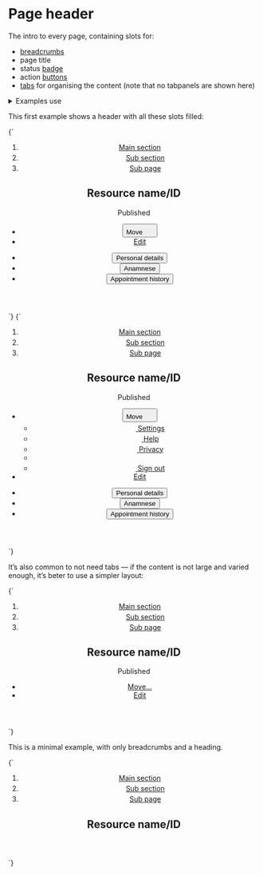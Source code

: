 
<Meta title="UI/Content/Page header" />

# Page header

The intro to every page, containing slots for:
- [breadcrumbs](/?path=/story/ui-navigation-breadcrumbs--breadcrumbs)
- page title
- status [badge](/?path=/story/atoms-badge--badge)
- action [buttons](/?path=/story/ui-buttons-buttons--page)
- [tabs](/?path=/story/ui-navigation-tabs--tabs) for organising the content (note that no tabpanels are shown here)

<details class="u-margin-xl--y">
  <summary class="u-h4 u-font--medium">Examples use</summary>
  <ul>
    <li><a href="/?path=/story/atoms-button-base--button-element">a-button</a></li>
    <li><a href="/?path=/story/atoms-button-ui--ui">a-button--ui</a></li>
    <li><a href="/?path=/story/atoms-button-tab--tab">a-button--tab</a></li>
    <li><a href="/?path=/story/atoms-badge--badge">a-badge</a></li>
    <li><a href="/?path=/story/atoms-content--content">a-content</a></li>
    <li><a href="/?path=/story/atoms-icon--icon">a-icon</a></li>
    <li><a href="/?path=/story/atoms-list-reset--list-reset">a-list-reset</a></li>
    <li><a href="/?path=/story/utilities-background-color--gray-80">u-bg</a></li>
    <li><a href="/?path=/story/utilities-break-text--break-text">u-break-text</a></li>
    <li><a href="/?path=/story/utilities-flex--flex">u-flex</a></li>
    <li><a href="/?path=/story/utilities-typography--typography">u-h6</a></li>
    <li><a href="/?path=/story/utilities-box-alignment--items-start">u-items-start</a></li>
    <li><a href="/?path=/story/utilities-box-alignment--justify-between">u-justify-between</a></li>
    <li><a href="/?path=/story/utilities-margin--margin-m">u-margin</a></li>
    <li><a href="/?path=/story/utilities-overflow--overflow-x">u-overflow</a></li>
    <li><a href="/?path=/story/utilities-padding--padding-m">u-padding</a></li>
    <li><a href="/?path=/story/utilities-relative--relative">u-relative</a></li>
  </ul>
</details>

This first example shows a header with all these slots filled:

<Canvas isColumn>
  <Story name="Page header">
    {`
      <article>
        <header class="u-bg--gray-5 u-padding-l--top">
          <div class="a-content">
            <div class="u-padding-xl--bottom">
              <ol class="u-h6 a-list-reset u-flex u-flex--wrap u-items-center">
                <li class="u-margin-xs--right u-flex u-items-center">
                  <a href="/">Main section</a>
                </li>
                <li class="u-margin-xs--right u-flex u-items-center">
                  <svg width="18" height="18" class="a-icon a-icon--m u-fg--gray-30 u-margin-xs--right" aria-hidden="true" focusable="false" xmlns="http://www.w3.org/2000/svg" viewBox="0 0 100 100">
                    <use xlink:href="${icons}#icon-caret-right"></use>
                  </svg>
                  <a href="/">Sub section</a>
                </li>
                <li class="u-margin-xs--right u-flex u-items-center">
                  <svg width="18" height="18" class="a-icon a-icon--m u-fg--gray-30 u-margin-xs--right" aria-hidden="true" focusable="false" xmlns="http://www.w3.org/2000/svg" viewBox="0 0 100 100">
                    <use xlink:href="${icons}#icon-caret-right"></use>
                  </svg>
                  <a href="/">Sub page</a>
                </li>
              </ol>
              <div class="u-flex u-justify-between u-flex--wrap u-items-center">
                <div class="u-flex u-flex--wrap u-items-center">
                  <h1 class="u-margin-m--right u-break-text">Resource name/ID</h1>
                  <div class="u-flex__shrink-0 u-margin-m--bottom">
                    <span class="a-badge a-badge--gray u-font--medium">Published</span>
                  </div>
                </div>
                <ul class="a-list-reset u-flex u-flex--wrap">
                  <li class="u-margin-s--right u-margin-m--bottom u-relative@m">
                    <button type="button" class="a-button a-button--ui" aria-controls="dropdown-1" aria-expanded="false">
                      <span class="a-button__label">Move</span>
                      <svg width="18" height="18" class="a-button__icon a-icon a-icon--m" aria-hidden="true" focusable="false" xmlns="http://www.w3.org/2000/svg" viewBox="0 0 100 100">
                        <use xlink:href="${icons}#icon-caret-down"></use>
                      </svg>
                    </button>
                  </li>
                  <li class="u-margin-m--bottom">
                    <a href="/" class="a-button">Edit</a>
                  </li>
                </ul>
              </div>
            </div>
            <ul class="a-list-reset u-flex u-overflow--x l-items-end a-button--tab-container u-margin-m--bottom" role="tablist" aria-label="Patient data">
              <li class="u-margin-s--right">
                <button class="a-button a-button--tab" role="tab" aria-selected="true" aria-controls="tab-panel-1" id="tab-1" tabindex="0">
                  Personal details
                </button>
              </li>
              <li class="u-margin-s--right">
                <button class="a-button a-button--tab" role="tab" aria-selected="false" aria-controls="tab-panel-2" id="tab-2" tabindex="0">
                  Anamnese
                </button>
              </li>
              <li class="u-margin-s--right">
                <button class="a-button a-button--tab" role="tab" aria-selected="false" aria-controls="tab-panel-3" id="tab-3" tabindex="0">
                  Appointment history
                </button>
              </li>
            </ul>
          </div>
        </header>
      </article>
    `}
  </Story>
  <Story name="Page header [menu open]">
    {`
      <article>
        <header class="u-bg--gray-5 u-padding-l--top">
          <div class="a-content">
            <div class="u-padding-xl--bottom">
              <ol class="u-h6 a-list-reset u-flex u-flex--wrap u-items-center">
                <li class="u-margin-xs--right u-flex u-items-center">
                  <a href="/">Main section</a>
                </li>
                <li class="u-margin-xs--right u-flex u-items-center">
                  <svg width="18" height="18" class="a-icon a-icon--m u-fg--gray-30 u-margin-xs--right" aria-hidden="true" focusable="false" xmlns="http://www.w3.org/2000/svg" viewBox="0 0 100 100">
                    <use xlink:href="${icons}#icon-caret-right"></use>
                  </svg>
                  <a href="/">Sub section</a>
                </li>
                <li class="u-margin-xs--right u-flex u-items-center">
                  <svg width="18" height="18" class="a-icon a-icon--m u-fg--gray-30 u-margin-xs--right" aria-hidden="true" focusable="false" xmlns="http://www.w3.org/2000/svg" viewBox="0 0 100 100">
                    <use xlink:href="${icons}#icon-caret-right"></use>
                  </svg>
                  <a href="/">Sub page</a>
                </li>
              </ol>
              <div class="u-flex u-justify-between u-flex--wrap u-items-center">
                <div class="u-flex u-flex--wrap u-items-center">
                  <h1 class="u-margin-m--right u-break-text">Resource name/ID</h1>
                  <div class="u-flex__shrink-0 u-margin-m--bottom">
                    <span class="a-badge a-badge--gray u-font--medium">Published</span>
                  </div>
                </div>
                <ul class="a-list-reset u-flex u-flex--wrap">
                  <li class="u-margin-s--right u-margin-m--bottom u-relative@m">
                    <button type="button" class="a-button a-button--ui" aria-controls="dropdown-1" aria-expanded="true">
                      <span class="a-button__label">Move</span>
                      <svg width="18" height="18" class="a-button__icon a-icon a-icon--m" aria-hidden="true" focusable="false" xmlns="http://www.w3.org/2000/svg" viewBox="0 0 100 100">
                        <use xlink:href="${icons}#icon-caret-down"></use>
                      </svg>
                    </button>
                    <ul class="a-dropdown a-dropdown--reverse u-overflow--y a-list-reset u-margin-s--top" aria-hidden="false" id="dropdown-1">
                      <li>
                        <a href="/" class="a-button a-button--menu u-h6">
                          <svg width="18" height="18" class="a-button__icon a-icon a-icon--m" aria-hidden="true" focusable="false" xmlns="http://www.w3.org/2000/svg" viewBox="0 0 100 100">
                            <use xlink:href="${icons}#icon-plus"></use>
                          </svg>
                          <span class="a-button__label">Settings</span>
                        </a>
                      </li>
                      <li>
                        <a href="/" class="a-button a-button--menu u-h6">
                          <svg width="18" height="18" class="a-button__icon a-icon a-icon--m" aria-hidden="true" focusable="false" xmlns="http://www.w3.org/2000/svg" viewBox="0 0 100 100">
                            <use xlink:href="${icons}#icon-plus"></use>
                          </svg>
                          <span class="a-button__label">Help</span>
                        </a>
                      </li>
                      <li>
                        <a href="/" class="a-button a-button--menu u-h6">
                          <svg width="18" height="18" class="a-button__icon a-icon a-icon--m" aria-hidden="true" focusable="false" xmlns="http://www.w3.org/2000/svg" viewBox="0 0 100 100">
                            <use xlink:href="${icons}#icon-plus"></use>
                          </svg>
                          <span class="a-button__label">Privacy</span>
                        </a>
                      </li>
                      <li role="separator"></li>
                      <li>
                        <a href="/" class="a-button a-button--menu u-h6">
                          <svg width="18" height="18" class="a-button__icon a-icon a-icon--m" aria-hidden="true" focusable="false" xmlns="http://www.w3.org/2000/svg" viewBox="0 0 100 100">
                            <use xlink:href="${icons}#icon-plus"></use>
                          </svg>
                          <span class="a-button__label">Sign out</span>
                        </a>
                      </li>
                    </ul>
                  </li>
                  <li class="u-margin-m--bottom">
                    <a href="/" class="a-button">Edit</a>
                  </li>
                </ul>
              </div>
            </div>
            <ul class="a-list-reset u-flex u-overflow--x u-items-end a-button--tab-container u-margin-m--bottom" role="tablist" aria-label="Patient data">
              <li class="u-margin-s--right">
                <button class="a-button a-button--tab" role="tab" aria-selected="true" aria-controls="tab-panel-1" id="tab-1" tabindex="0">
                  Personal details
                </button>
              </li>
              <li class="u-margin-s--right">
                <button class="a-button a-button--tab" role="tab" aria-selected="false" aria-controls="tab-panel-2" id="tab-2" tabindex="0">
                  Anamnese
                </button>
              </li>
              <li class="u-margin-s--right">
                <button class="a-button a-button--tab" role="tab" aria-selected="false" aria-controls="tab-panel-3" id="tab-3" tabindex="0">
                  Appointment history
                </button>
              </li>
            </ul>
          </div>
        </header>
      </article>
    `}
  </Story>
</Canvas>

It’s also common to not need tabs — if the content is not large and varied enough, it’s beter to use a simpler layout:

<Canvas>
  <Story name="Page header, no tabs">
    {`
      <article>
        <header class="u-bg--gray-5 u-padding-l--top">
          <div class="a-content">
            <div class="u-padding-xl--bottom">
              <ol class="u-h6 a-list-reset u-flex u-flex--wrap u-items-center">
                <li class="u-margin-xs--right u-flex u-items-center">
                  <a href="/">Main section</a>
                </li>
                <li class="u-margin-xs--right u-flex u-items-center">
                  <svg width="18" height="18" class="a-icon a-icon--m u-fg--gray-30 u-margin-xs--right" aria-hidden="true" focusable="false" xmlns="http://www.w3.org/2000/svg" viewBox="0 0 100 100">
                    <use xlink:href="${icons}#icon-caret-right"></use>
                  </svg>
                  <a href="/">Sub section</a>
                </li>
                <li class="u-margin-xs--right u-flex u-items-center">
                  <svg width="18" height="18" class="a-icon a-icon--m u-fg--gray-30 u-margin-xs--right" aria-hidden="true" focusable="false" xmlns="http://www.w3.org/2000/svg" viewBox="0 0 100 100">
                    <use xlink:href="${icons}#icon-caret-right"></use>
                  </svg>
                  <a href="/">Sub page</a>
                </li>
              </ol>
              <div class="u-flex u-justify-between u-flex--wrap u-items-center">
                <div class="u-flex u-flex--wrap u-items-center">
                  <h1 class="u-margin-m--right u-break-text">Resource name/ID</h1>
                  <div class="u-flex__shrink-0 u-margin-m--bottom">
                    <span class="a-badge a-badge--gray u-font--medium">Published</span>
                  </div>
                </div>
                <ul class="a-list-reset u-flex u-flex--wrap">
                  <li class="u-margin-s--right u-margin-m--bottom">
                    <a href="/" class="a-button a-button--ui">Move…</a>
                  </li>
                  <li class="u-margin-m--bottom">
                    <a href="/" class="a-button">Edit</a>
                  </li>
                </ul>
              </div>
            </div>
          </div>
        </header>
      </article>
    `}
  </Story>
</Canvas>

This is a minimal example, with only breadcrumbs and a heading.

<Canvas>
  <Story name="Page header, minimal">
    {`
      <article>
        <header class="u-bg--gray-5 u-padding-l--top">
          <div class="a-content">
            <div class="u-padding-xl--bottom">
              <ol class="u-h6 a-list-reset u-flex u-flex--wrap u-items-center">
                <li class="u-margin-xs--right u-flex u-items-center">
                  <a href="/">Main section</a>
                </li>
                <li class="u-margin-xs--right u-flex u-items-center">
                  <svg width="18" height="18" class="a-icon a-icon--m u-fg--gray-30 u-margin-xs--right" aria-hidden="true" focusable="false" xmlns="http://www.w3.org/2000/svg" viewBox="0 0 100 100">
                    <use xlink:href="${icons}#icon-caret-right"></use>
                  </svg>
                  <a href="/">Sub section</a>
                </li>
                <li class="u-margin-xs--right u-flex u-items-center">
                  <svg width="18" height="18" class="a-icon a-icon--m u-fg--gray-30 u-margin-xs--right" aria-hidden="true" focusable="false" xmlns="http://www.w3.org/2000/svg" viewBox="0 0 100 100">
                    <use xlink:href="${icons}#icon-caret-right"></use>
                  </svg>
                  <a href="/">Sub page</a>
                </li>
              </ol>
              <div class="u-flex u-justify-between u-flex--wrap u-items-center">
                <div class="u-flex u-flex--wrap u-items-center">
                  <h1 class="u-margin-m--right u-break-text">Resource name/ID</h1>
                </div>
              </div>
            </div>
          </div>
        </header>
      </article>
    `}
  </Story>
</Canvas>
